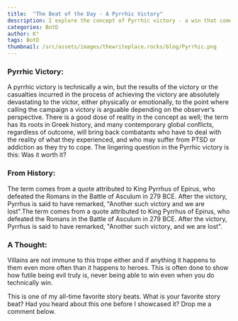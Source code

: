```yaml
---
title:  "The Beat of the Day - A Pyrrhic Victory"
description: I explore the concept of Pyrrhic victory - a win that comes at such a devastating cost that its value becomes questionable. Named after King Pyrrhus's costly triumph over the Romans in 279 BCE, this storytelling device adds depth by examining the true price of victory. While often applied to heroes, I note how villains frequently suffer this fate too, demonstrating the futility of evil. It's a powerful way to explore the complex moral implications and lasting trauma of conflict.
categories: BotD
author: K°
tags: BotD
thumbnail: /src/assets/images/thewriteplace.rocks/blog/Pyrrhic.png
---
```


<LightboxImage src="/src/assets/images/thewriteplace.rocks/blog/Pyrrhic.png" alt="Outline Picture" />


### Pyrrhic Victory:
A pyrrhic victory is technically a win, but the results of the victory or the casualties incurred in the process of achieving the victory are absolutely devastating to the victor, either physically or emotionally, to the point where calling the campaign a victory is arguable depending on the observer’s perspective. There is a good dose of reality in the concept as well; the term has its roots in Greek history, and many contemporary global conflicts, regardless of outcome, will bring back combatants who have to deal with the reality of what they experienced, and who may suffer from PTSD or addiction as they try to cope. The lingering question in the Pyrrhic victory is this: Was it worth it?

### From History:
The term comes from a quote attributed to King Pyrrhus of Epirus, who defeated the Romans in the Battle of Asculum in 279 BCE. After the victory, Pyrrhus is said to have remarked, "Another such victory and we are lost".The term comes from a quote attributed to King Pyrrhus of Epirus, who defeated the Romans in the Battle of Asculum in 279 BCE. After the victory, Pyrrhus is said to have remarked, "Another such victory, and we are lost".

### A Thought:
Villains are not immune to this trope either and if anything it happens to them even more often than it happens to heroes. This is often done to show how futile being evil truly is, never being able to win even when you do technically win.

This is one of my all-time favorite story beats. What is your favorite story beat? Had you heard about this one before I showcased it? Drop me a comment below.
